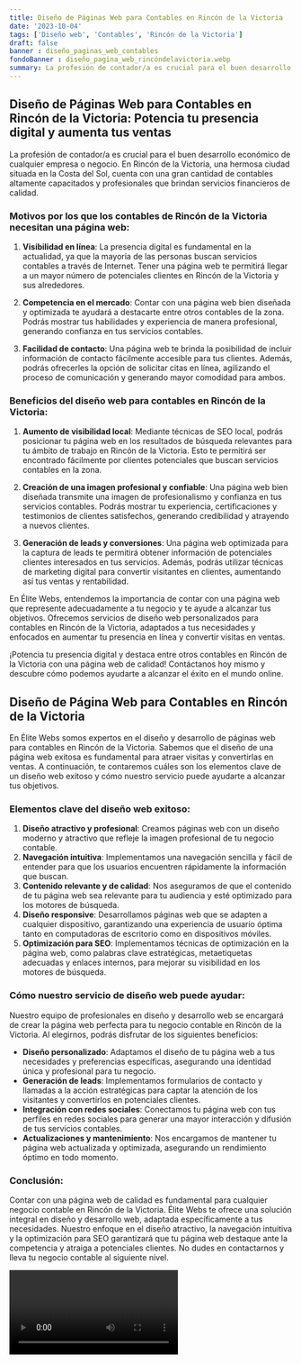 ```yaml
---
title: Diseño de Páginas Web para Contables en Rincón de la Victoria
date: '2023-10-04'
tags: ['Diseño web', 'Contables', 'Rincón de la Victoria']
draft: false
banner : diseño_paginas_web_contables
fondoBanner : diseño_pagina_web_rincóndelavictoria.webp
summary: La profesión de contador/a es crucial para el buen desarrollo económico de cualquier empresa o negocio. En Rincón de la Victoria, una hermosa ciudad situada en la Costa del Sol, cuenta con una gran cantidad de contables altamente capacitados y profesionales que brindan servicios financieros de calidad.
---
```


## Diseño de Páginas Web para Contables en Rincón de la Victoria: Potencia tu presencia digital y aumenta tus ventas

La profesión de contador/a es crucial para el buen desarrollo económico de cualquier empresa o negocio. En Rincón de la Victoria, una hermosa ciudad situada en la Costa del Sol, cuenta con una gran cantidad de contables altamente capacitados y profesionales que brindan servicios financieros de calidad.

### Motivos por los que los contables de Rincón de la Victoria necesitan una página web:

1. **Visibilidad en línea**: La presencia digital es fundamental en la actualidad, ya que la mayoría de las personas buscan servicios contables a través de Internet. Tener una página web te permitirá llegar a un mayor número de potenciales clientes en Rincón de la Victoria y sus alrededores.

2. **Competencia en el mercado**: Contar con una página web bien diseñada y optimizada te ayudará a destacarte entre otros contables de la zona. Podrás mostrar tus habilidades y experiencia de manera profesional, generando confianza en tus servicios contables.

3. **Facilidad de contacto**: Una página web te brinda la posibilidad de incluir información de contacto fácilmente accesible para tus clientes. Además, podrás ofrecerles la opción de solicitar citas en línea, agilizando el proceso de comunicación y generando mayor comodidad para ambos.

### Beneficios del diseño web para contables en Rincón de la Victoria:

1. **Aumento de visibilidad local**: Mediante técnicas de SEO local, podrás posicionar tu página web en los resultados de búsqueda relevantes para tu ámbito de trabajo en Rincón de la Victoria. Esto te permitirá ser encontrado fácilmente por clientes potenciales que buscan servicios contables en la zona.

2. **Creación de una imagen profesional y confiable**: Una página web bien diseñada transmite una imagen de profesionalismo y confianza en tus servicios contables. Podrás mostrar tu experiencia, certificaciones y testimonios de clientes satisfechos, generando credibilidad y atrayendo a nuevos clientes.

3. **Generación de leads y conversiones**: Una página web optimizada para la captura de leads te permitirá obtener información de potenciales clientes interesados en tus servicios. Además, podrás utilizar técnicas de marketing digital para convertir visitantes en clientes, aumentando así tus ventas y rentabilidad.

En Élite Webs, entendemos la importancia de contar con una página web que represente adecuadamente a tu negocio y te ayude a alcanzar tus objetivos. Ofrecemos servicios de diseño web personalizados para contables en Rincón de la Victoria, adaptados a tus necesidades y enfocados en aumentar tu presencia en línea y convertir visitas en ventas.

¡Potencia tu presencia digital y destaca entre otros contables en Rincón de la Victoria con una página web de calidad! Contáctanos hoy mismo y descubre cómo podemos ayudarte a alcanzar el éxito en el mundo online.

<GifSeo />

<Cta />

## Diseño de Página Web para Contables en Rincón de la Victoria

En Élite Webs somos expertos en el diseño y desarrollo de páginas web para contables en Rincón de la Victoria. Sabemos que el diseño de una página web exitosa es fundamental para atraer visitas y convertirlas en ventas. A continuación, te contaremos cuáles son los elementos clave de un diseño web exitoso y cómo nuestro servicio puede ayudarte a alcanzar tus objetivos.

### Elementos clave del diseño web exitoso:

1. **Diseño atractivo y profesional**: Creamos páginas web con un diseño moderno y atractivo que refleje la imagen profesional de tu negocio contable.
2. **Navegación intuitiva**: Implementamos una navegación sencilla y fácil de entender para que los usuarios encuentren rápidamente la información que buscan.
3. **Contenido relevante y de calidad**: Nos aseguramos de que el contenido de tu página web sea relevante para tu audiencia y esté optimizado para los motores de búsqueda.
4. **Diseño responsive**: Desarrollamos páginas web que se adapten a cualquier dispositivo, garantizando una experiencia de usuario óptima tanto en computadoras de escritorio como en dispositivos móviles.
5. **Optimización para SEO**: Implementamos técnicas de optimización en la página web, como palabras clave estratégicas, metaetiquetas adecuadas y enlaces internos, para mejorar su visibilidad en los motores de búsqueda.

### Cómo nuestro servicio de diseño web puede ayudar:

Nuestro equipo de profesionales en diseño y desarrollo web se encargará de crear la página web perfecta para tu negocio contable en Rincón de la Victoria. Al elegirnos, podrás disfrutar de los siguientes beneficios:

- **Diseño personalizado**: Adaptamos el diseño de tu página web a tus necesidades y preferencias específicas, asegurando una identidad única y profesional para tu negocio.
- **Generación de leads**: Implementamos formularios de contacto y llamadas a la acción estratégicas para captar la atención de los visitantes y convertirlos en potenciales clientes.
- **Integración con redes sociales**: Conectamos tu página web con tus perfiles en redes sociales para generar una mayor interacción y difusión de tus servicios contables.
- **Actualizaciones y mantenimiento**: Nos encargamos de mantener tu página web actualizada y optimizada, asegurando un rendimiento óptimo en todo momento.

### Conclusión:

Contar con una página web de calidad es fundamental para cualquier negocio contable en Rincón de la Victoria. Élite Webs te ofrece una solución integral en diseño y desarrollo web, adaptada específicamente a tus necesidades. Nuestro enfoque en el diseño atractivo, la navegación intuitiva y la optimización para SEO garantizará que tu página web destaque ante la competencia y atraiga a potenciales clientes. No dudes en contactarnos y lleva tu negocio contable al siguiente nivel.

<Video />

<CtaBot job='Contables' city='Rincón de la Victoria'/>

<Gmaps query='Rincón de la Victoria+españa+maps' />